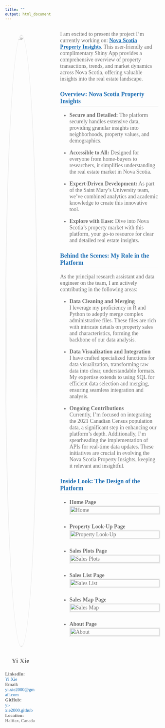 ```yaml
---
title: ""
output: html_document
---
```

<!-- Add a container for the entire page content -->
<div style="font-family: 'Georgia', serif; color: #737373; max-width: 100%; display: flex;">

  <!-- Sidebar content -->
  <div style="font-family: 'Georgia', serif; color: #737373; margin-right: 80px; margin-top: 30px; width: 20%;">
  <img src="Picture1.jpg" alt="Yi Xie" style="width: 100%; border-radius: 50%; border: 3px solid #F0F0F0; margin-bottom: 10px;"/>
    <p style="font-family: 'Georgia', serif; color: #737373; text-align: center;font-size: 22px">
    <strong>Yi Xie</strong><br>
  </p>
  <p style="font-size: 15px;">
    <strong>LinkedIn:</strong><br> <a href="https://www.linkedin.com/in/yi-xie-21043a21b/" style="color: #2171B5; text-decoration: none;">Yi Xie</a><br>
    <strong>Email:</strong><br> <a href="mailto:yi.xie2000@gmail.com" style="color: #2171B5; text-decoration: none;">yi.xie2000@gmail.com</a><br>
    <strong>GitHub:</strong><br> <a href="https://github.com/yi-xie2000" target="_blank" style="color: #2171B5; text-decoration: none;">yi-xie2000.github</a><br>
    <strong>Location:</strong><br> Halifax, Canada</a><br>
  </p>
  </div>
  
  <!-- Main content -->
  <div style="font-family: 'Georgia', serif; color: #737373; max-width: 80%; margin: auto;">

<p style="font-size: 18px;">
I am excited to present the project I'm currently working on:<strong> <a href=" https://jzmtko-yigit-aydede.shinyapps.io/Shiny2/" target="_blank" style="color: #2171B5; text-decoration: underline;">Nova Scotia Property Insights</a></strong>. This user-friendly and complimentary Shiny App provides a comprehensive overview of property transactions, trends, and market dynamics across Nova Scotia, offering valuable insights into the real estate landscape.
</p>

  <h2 style="font-size: 20px; color: #2171B5; font-weight: bold; margin-bottom: 10px; border-bottom: 1px solid #F0F0F0; padding-bottom: 5px;">
    Overview: Nova Scotia Property Insights
</h2>

  <ul style="font-size: 18px; color: #737373;">
  
<li><strong>Secure and Detailed:</strong>
    The platform securely handles extensive data, providing granular insights into neighborhoods, property values, and demographics.

<li><strong>Accessible to All:</strong> 
    Designed for everyone from home-buyers to researchers, it simplifies understanding the real estate market in Nova Scotia.

<li><strong>Expert-Driven Development:</strong> 
    As part of the Saint Mary's University team, we've combined analytics and academic knowledge to create this innovative tool.

<li><strong>Explore with Ease:</strong> 
    Dive into Nova Scotia's property market with this platform, your go-to resource for clear and detailed real estate insights.
  </ul>
  
  <h2 style="font-size: 20px; color: #2171B5; font-weight: bold; margin-bottom: 10px; border-bottom: 1px solid #F0F0F0; padding-bottom: 5px;">
    Behind the Scenes: My Role in the Platform
</h2>

<p style="font-size: 18px;">
As the principal research assistant and data engineer on the team, I am actively contributing in the following areas: 
</p>

  <ul style="font-size: 18px; color: #737373;">
<li><strong>Data Cleaning and Merging</strong><br>
I leverage my proficiency in R and Python to adeptly merge complex administrative files. These files are rich with intricate details on property sales and characteristics, forming the backbone of our data analysis.

<li><strong>Data Visualization and Integration</strong><br>
I have crafted specialized functions for data visualization, transforming raw data into clear, understandable formats. My expertise extends to using SQL for efficient data selection and merging, ensuring seamless integration and analysis.

<li><strong>Ongoing Contributions</strong><br>
Currently, I'm focused on integrating the 2021 Canadian Census population data, a significant step in enhancing our platform's depth. Additionally, I'm spearheading the implementation of APIs for real-time data updates. These initiatives are crucial in evolving the Nova Scotia Property Insights, keeping it relevant and insightful.
</ul>

 <h2 style="font-size: 20px; color: #2171B5; font-weight: bold; margin-bottom: 10px; border-bottom: 1px solid #F0F0F0; padding-bottom: 5px;">
    Inside Look: The Design of the Platform
</h2>

  <ul style="font-size: 18px; color: #737373;">
  
<li><strong>Home Page</strong><br>
<img src="Home.jpg" alt="Home" style="width: 100%; border: 3px solid #F0F0F0; margin-bottom: 10px;"/>

<li><strong>Property Look-Up Page</strong><br>
<img src="PropertyLook-Up.jpg" alt="Property Look-Up" style="width: 100%; border: 3px solid #F0F0F0; margin-bottom: 10px;"/>

<li><strong>Sales Plots Page</strong><br>
<img src="SalesPlots.jpg" alt="Sales Plots" style="width: 100%; border: 3px solid #F0F0F0; margin-bottom: 10px;"/>

<li><strong>Sales List Page</strong><br>
<img src="SalesList.jpg" alt="Sales List" style="width: 100%; border: 3px solid #F0F0F0; margin-bottom: 10px;"/>

<li><strong>Sales Map Page</strong><br>
<img src="SaleMap.jpg" alt="Sales Map" style="width: 100%; border: 3px solid #F0F0F0; margin-bottom: 10px;"/>

<li><strong>About Page</strong><br>
<img src="About.jpg" alt="About" style="width: 100%; border: 3px solid #F0F0F0; margin-bottom: 10px;"/>

</ul>
  </div>

</div>